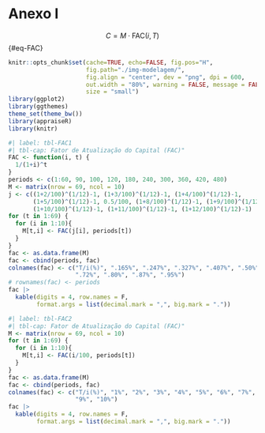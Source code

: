 # Anexo I {.unnumbered}


$$C = M\cdot \text{FAC}(i,T)$$ {#eq-FAC}

```r
knitr::opts_chunk$set(cache=TRUE, echo=FALSE, fig.pos="H", 
                      fig.path="./img-modelagem/",
                      fig.align = "center", dev = "png", dpi = 600, 
                      out.width = "80%", warning = FALSE, message = FALSE,
                      size = "small")
library(ggplot2)
library(ggthemes)
theme_set(theme_bw())
library(appraiseR)
library(knitr)
```

```r
#| label: tbl-FAC1
#| tbl-cap: Fator de Atualização do Capital (FAC)"
FAC <- function(i, t) {
  1/(1+i)^t
}
periods <- c(1:60, 90, 100, 120, 180, 240, 300, 360, 420, 480)
M <- matrix(nrow = 69, ncol = 10)
j <- c((1+2/100)^(1/12)-1, (1+3/100)^(1/12)-1, (1+4/100)^(1/12)-1, 
       (1+5/100)^(1/12)-1, 0.5/100, (1+8/100)^(1/12)-1, (1+9/100)^(1/12)-1,
       (1+10/100)^(1/12)-1, (1+11/100)^(1/12)-1, (1+12/100)^(1/12)-1)
for (t in 1:69) {
  for (i in 1:10){
    M[t,i] <- FAC(j[i], periods[t])
  }
}
fac <- as.data.frame(M)
fac <- cbind(periods, fac)
colnames(fac) <- c("T/i(%)", ".165%", ".247%", ".327%", ".407%", ".50%", ".64%",
                   ".72%", ".80%", ".87%", ".95%")
# rownames(fac) <- periods
fac |>
  kable(digits = 4, row.names = F,
        format.args = list(decimal.mark = ",", big.mark = "."))
```

```r
#| label: tbl-FAC2
#| tbl-cap: Fator de Atualização do Capital (FAC)"
M <- matrix(nrow = 69, ncol = 10)
for (t in 1:69) {
  for (i in 1:10){
    M[t,i] <- FAC(i/100, periods[t])
  }
}
fac <- as.data.frame(M)
fac <- cbind(periods, fac)
colnames(fac) <- c("T/i(%)", "1%", "2%", "3%", "4%", "5%", "6%", "7%", "8%", 
                   "9%", "10%")
fac |>
  kable(digits = 4, row.names = F,
        format.args = list(decimal.mark = ",", big.mark = "."))
```
